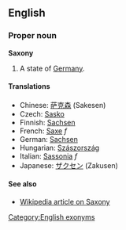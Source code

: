 ==English==
===Proper noun===
'''Saxony'''

#A state of [[Germany]].

====Translations====
*Chinese: [[萨克森]] (Sakesen)
*Czech: [[Sasko]]
*Finnish: [[Sachsen]]
*French: [[Saxe]] ''f''
*German: [[Sachsen]]
*Hungarian: [[Szászország]]
*Italian: [[Sassonia]] ''f''
*Japanese: [[ザクセン]] (Zakusen)

====See also====
*[[w:Saxony|Wikipedia article on Saxony]]

[[Category:English exonyms]]
